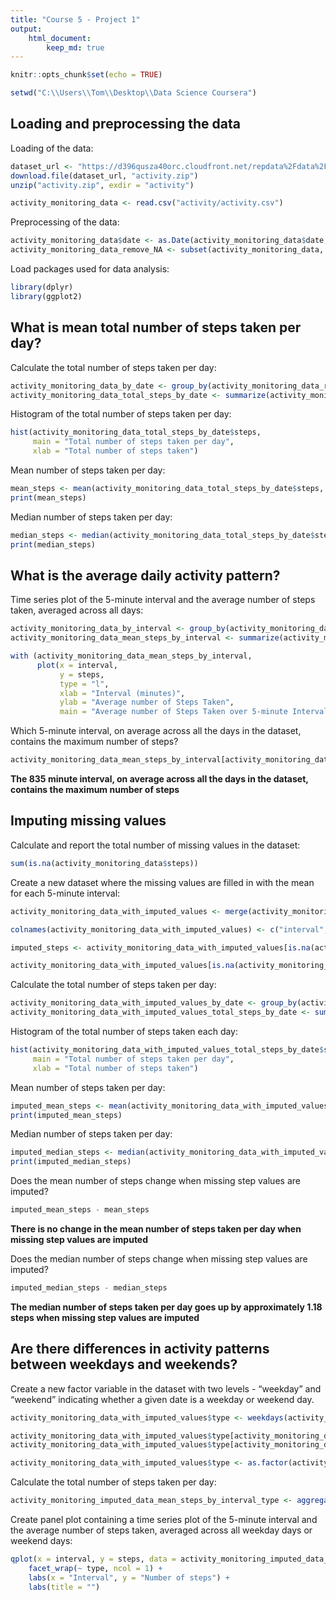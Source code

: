 ```yaml
---
title: "Course 5 - Project 1"
output: 
    html_document:
        keep_md: true
---
```


```r
knitr::opts_chunk$set(echo = TRUE)
```

```r
setwd("C:\\Users\\Tom\\Desktop\\Data Science Coursera")
```

## Loading and preprocessing the data

Loading of the data:

```r
dataset_url <- "https://d396qusza40orc.cloudfront.net/repdata%2Fdata%2Factivity.zip"
download.file(dataset_url, "activity.zip")
unzip("activity.zip", exdir = "activity")

activity_monitoring_data <- read.csv("activity/activity.csv")
```

Preprocessing of the data: 

```r
activity_monitoring_data$date <- as.Date(activity_monitoring_data$date, "%Y-%m-%d")
activity_monitoring_data_remove_NA <- subset(activity_monitoring_data, steps != "NA")
```

Load packages used for data analysis:

```r
library(dplyr)
library(ggplot2)
```

## What is mean total number of steps taken per day?

Calculate the total number of steps taken per day:

```r
activity_monitoring_data_by_date <- group_by(activity_monitoring_data_remove_NA, date)
activity_monitoring_data_total_steps_by_date <- summarize(activity_monitoring_data_by_date, steps = sum(steps))
```

Histogram of the total number of steps taken per day:

```r
hist(activity_monitoring_data_total_steps_by_date$steps, 
     main = "Total number of steps taken per day", 
     xlab = "Total number of steps taken")
```

Mean number of steps taken per day:

```r
mean_steps <- mean(activity_monitoring_data_total_steps_by_date$steps, na.rm = TRUE)
print(mean_steps)
```

Median number of steps taken per day:

```r
median_steps <- median(activity_monitoring_data_total_steps_by_date$steps, na.rm = TRUE)
print(median_steps)
```

## What is the average daily activity pattern?

Time series plot of the 5-minute interval and the average number of steps taken, averaged across all days:

```r
activity_monitoring_data_by_interval <- group_by(activity_monitoring_data_remove_NA, interval)
activity_monitoring_data_mean_steps_by_interval <- summarize(activity_monitoring_data_by_interval, steps = mean(steps))

with (activity_monitoring_data_mean_steps_by_interval, 
      plot(x = interval, 
           y = steps, 
           type = "l", 
           xlab = "Interval (minutes)",
           ylab = "Average number of Steps Taken",
           main = "Average number of Steps Taken over 5-minute Intervals"))
```

Which 5-minute interval, on average across all the days in the dataset, contains the maximum number of steps?

```r
activity_monitoring_data_mean_steps_by_interval[activity_monitoring_data_mean_steps_by_interval$steps == max(activity_monitoring_data_mean_steps_by_interval$steps), ]$interval
```

**The 835 minute interval, on average across all the days in the dataset, contains the maximum number of steps**

## Imputing missing values

Calculate and report the total number of missing values in the dataset:

```r
sum(is.na(activity_monitoring_data$steps))
```

Create a new dataset where the missing values are filled in with the mean for each 5-minute interval:

```r
activity_monitoring_data_with_imputed_values <- merge(activity_monitoring_data, activity_monitoring_data_mean_steps_by_interval, by.x = "interval", by.y = "interval")

colnames(activity_monitoring_data_with_imputed_values) <- c("interval", "steps", "date", "imputed_steps")

imputed_steps <- activity_monitoring_data_with_imputed_values[is.na(activity_monitoring_data_with_imputed_values$steps), ]$imputed_steps

activity_monitoring_data_with_imputed_values[is.na(activity_monitoring_data_with_imputed_values$steps), ]$steps <- imputed_steps
```

Calculate the total number of steps taken per day:

```r
activity_monitoring_data_with_imputed_values_by_date <- group_by(activity_monitoring_data_with_imputed_values, date)
activity_monitoring_data_with_imputed_values_total_steps_by_date <- summarize(activity_monitoring_data_with_imputed_values_by_date, steps = sum(steps))
```

Histogram of the total number of steps taken each day:

```r
hist(activity_monitoring_data_with_imputed_values_total_steps_by_date$steps, 
     main = "Total number of steps taken per day", 
     xlab = "Total number of steps taken")
```

Mean number of steps taken per day:

```r
imputed_mean_steps <- mean(activity_monitoring_data_with_imputed_values_total_steps_by_date$steps)
print(imputed_mean_steps)
```

Median number of steps taken per day:

```r
imputed_median_steps <- median(activity_monitoring_data_with_imputed_values_total_steps_by_date$steps)
print(imputed_median_steps)
```

Does the mean number of steps change when missing step values are imputed? 

```r
imputed_mean_steps - mean_steps
```

**There is no change in the mean number of steps taken per day when missing step values are imputed**

Does the median number of steps change when missing step values are imputed? 

```r
imputed_median_steps - median_steps
```

**The median number of steps taken per day goes up by approximately 1.18 steps when missing step values are imputed**

## Are there differences in activity patterns between weekdays and weekends?

Create a new factor variable in the dataset with two levels - "weekday" and "weekend" indicating whether a given date is a weekday or weekend day.

```r
activity_monitoring_data_with_imputed_values$type <- weekdays(activity_monitoring_data_with_imputed_values$date)

activity_monitoring_data_with_imputed_values$type[activity_monitoring_data_with_imputed_values$type %in% c("Saturday","Sunday")] <- "weekend"
activity_monitoring_data_with_imputed_values$type[activity_monitoring_data_with_imputed_values$type %in% c("Monday","Tuesday", "Wednesday", "Thursday", "Friday")] <- "weekday"

activity_monitoring_data_with_imputed_values$type <- as.factor(activity_monitoring_data_with_imputed_values$type)
```

Calculate the total number of steps taken per day:

```r
activity_monitoring_imputed_data_mean_steps_by_interval_type <- aggregate(formula = steps ~ interval + type, data = activity_monitoring_data_with_imputed_values, FUN = mean)
```

Create panel plot containing a time series plot of the 5-minute interval and the average number of steps taken, averaged across all weekday days or weekend days:

```r
qplot(x = interval, y = steps, data = activity_monitoring_imputed_data_mean_steps_by_interval_type, geom = "line") + 
    facet_wrap(~ type, ncol = 1) + 
    labs(x = "Interval", y = "Number of steps") + 
    labs(title = "")
```


